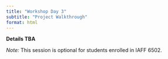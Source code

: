 ```yaml
---
title: "Workshop Day 3"
subtitle: "Project Walkthrough"
format: html
---
```


**Details TBA**

*Note:* This session is optional for students enrolled in IAFF 6502.